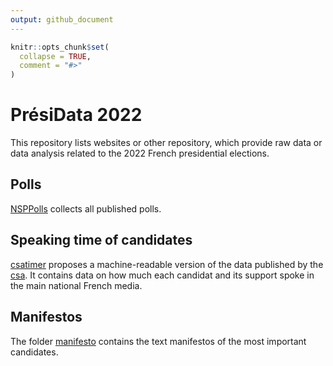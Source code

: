 ```yaml
---
output: github_document
---
```


<!-- README.md is generated from README.Rmd. Please edit that file -->

```r
knitr::opts_chunk$set(
  collapse = TRUE,
  comment = "#>"
)
```

# PrésiData 2022
 
This repository lists websites or other repository, which provide raw data or data analysis related to the 2022 French presidential elections.

## Polls

[NSPPolls](https://github.com/nsppolls/nsppolls) collects all published polls. 

## Speaking time of candidates

[csatimer](https://github.com/benjaminguinaudeau/csatimer) proposes a machine-readable version of the data published by the [csa](https://www.csa.fr/csapluralisme/tableau). It contains data on how much each candidat and its support spoke in the main national French media.

## Manifestos

The folder [manifesto](https://github.com/benjaminguinaudeau/presidata2022/tree/master/manifesto) contains the text manifestos of the most important candidates. 